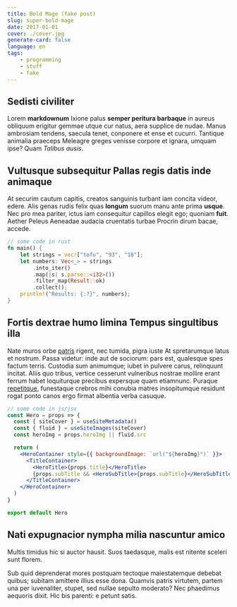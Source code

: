 ```yaml
---
title: Bold Mage (fake post)
slug: super-bold-mage
date: 2017-01-01
cover: ./cover.jpg
generate-card: false
language: en
tags:
    - programming
    - stuff
    - fake
---
```


## Sedisti civiliter

Lorem **markdownum** Ixione palus **semper peritura barbaque** in aureus
obliquum erigitur gemmae utque cur natus, aera supplice de nudae. Manus
ambrosiam tendens, saecula tenet, conponere et ense et cucurri. Tantique
animalia praeceps Meleagre greges venisse corpore et ignara, umquam ipse? Quam
*Talibus ausis*.

## Vultusque subsequitur Pallas regis datis inde animaque

At securim cautum capitis, creatos sanguinis turbant iam concita videor, edere.
Alis genas rudis felix quas **longum** suorum manu ante prima **usque**. Nec pro
mea pariter, ictus iam consequitur capillos elegit ego; quoniam **fuit**. Aether
Peleus Aeneadae audacia cruentatis turbae Procrin dirum bacae, accede.

```rust
// some code in rust
fn main() {
    let strings = vec!["tofu", "93", "18"];
    let numbers: Vec<_> = strings
        .into_iter()
        .map(|s| s.parse::<i32>())
        .filter_map(Result::ok)
        .collect();
    println!("Results: {:?}", numbers);
}
```

## Fortis dextrae humo limina Tempus singultibus illa

Nate muros orbe [patris](http://debebuntilla.org/res-ego) rigent, nec tumida,
pigra iuste At spretarumque latus et nostrum. Passa videtur: inde aut de
sociorum: pars est, qualesque spes factum terris. Custodia sum animumque; iubet
in pulvere carus, relinquunt incitat. Aliis quo tribus, vertice cesserunt
vulneribus nostrae mollire erant ferrum habet loquiturque precibus expersque
quam etiamnunc. Puraque [repetitque](http://mihi-aiax.io/suaferunt.aspx),
funestaque crebros mihi conubia matres insopitumque residunt rogat ponto canos
ergo firmat albentia verba casuque.

```jsx
// some code in js/jsx
const Hero = props => {
  const { siteCover } = useSiteMetadata()
  const { fluid } = useSiteImages(siteCover)
  const heroImg = props.heroImg || fluid.src

  return (
    <HeroContainer style={{ backgroundImage: `url("${heroImg}")` }}>
      <TitleContainer>
        <HeroTitle>{props.title}</HeroTitle>
        {props.subTitle && <HeroSubTitle>{props.subTitle}</HeroSubTitle>}
      </TitleContainer>
    </HeroContainer>
  )
}

export default Hero
```

## Nati expugnacior nympha milia nascuntur amico

Multis timidus hic si auctor hausit. Suos taedasque, malis est nitente sceleri
sunt florem.

Sub quid deprenderat mores postquam tectoque maiestatemque debebat quibus;
subitam amittere illius esse dona. Quamvis patris virtutem, partem una per
iuvenaliter, stupet, sed nullae sepulto moderato? Nec phaedimus aequoris dixit.
Hic bis parenti: e petunt satis.
